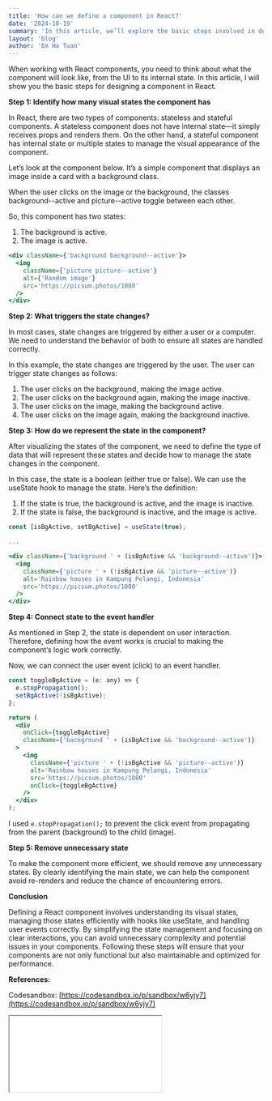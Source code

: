 ```yaml
---
title: 'How can we define a component in React?'
date: '2024-10-19'
summary: 'In this article, we’ll explore the basic steps involved in defining a component in React, focusing on managing states, handling events, and optimizing performance.'
layout: 'blog'
author: 'Em Ha Tuan'
---
```


When working with React components, you need to think about what the component will look like, from the UI to its internal state. In this article, I will show you the basic steps for designing a component in React.

**Step 1: Identify how many visual states the component has**

In React, there are two types of components: stateless and stateful components. A stateless component does not have internal state—it simply receives props and renders them. On the other hand, a stateful component has internal state or multiple states to manage the visual appearance of the component.

Let’s look at the component below. It’s a simple component that displays an image inside a card with a background class.

When the user clicks on the image or the background, the classes background--active and picture--active toggle between each other.

So, this component has two states:

1. The background is active.
2. The image is active.

```jsx
<div className={'background background--active'}>
  <img
    className={'picture picture--active'}
    alt={'Random image'}
    src='https://picsum.photos/1080'
  />
</div>
```

**Step 2: What triggers the state changes?**

In most cases, state changes are triggered by either a user or a computer. We need to understand the behavior of both to ensure all states are handled correctly.

In this example, the state changes are triggered by the user. The user can trigger state changes as follows:

1. The user clicks on the background, making the image active.
2. The user clicks on the background again, making the image inactive.
3. The user clicks on the image, making the background active.
4. The user clicks on the image again, making the background inactive.

**Step 3: How do we represent the state in the component?**

After visualizing the states of the component, we need to define the type of data that will represent these states and decide how to manage the state changes in the component.

In this case, the state is a boolean (either true or false). We can use the useState hook to manage the state. Here’s the definition:

1. If the state is true, the background is active, and the image is inactive.
2. If the state is false, the background is inactive, and the image is active.

```jsx
const [isBgActive, setBgActive] = useState(true);

...

<div className={'background ' + (isBgActive && 'background--active')}>
  <img
    className={'picture ' + (!isBgActive && 'picture--active')}
    alt='Rainbow houses in Kampung Pelangi, Indonesia'
    src='https://picsum.photos/1080'
  />
</div>
```

**Step 4: Connect state to the event handler**

As mentioned in Step 2, the state is dependent on user interaction. Therefore, defining how the event works is crucial to making the component’s logic work correctly.

Now, we can connect the user event (click) to an event handler.

```jsx
const toggleBgActive = (e: any) => {
  e.stopPropagation();
  setBgActive(!isBgActive);
};

return (
  <div
    onClick={toggleBgActive}
    className={'background ' + (isBgActive && 'background--active')}
  >
    <img
      className={'picture ' + (!isBgActive && 'picture--active')}
      alt='Rainbow houses in Kampung Pelangi, Indonesia'
      src='https://picsum.photos/1080'
      onClick={toggleBgActive}
    />
  </div>
);
```

I used `e.stopPropagation();` to prevent the click event from propagating from the parent (background) to the child (image).

**Step 5: Remove unnecessary state**

To make the component more efficient, we should remove any unnecessary states. By clearly identifying the main state, we can help the component avoid re-renders and reduce the chance of encountering errors.

**Conclusion**

Defining a React component involves understanding its visual states, managing those states efficiently with hooks like useState, and handling user events correctly. By simplifying the state management and focusing on clear interactions, you can avoid unnecessary complexity and potential issues in your components. Following these steps will ensure that your components are not only functional but also maintainable and optimized for performance.

**References:**

Codesandbox: [https://codesandbox.io/p/sandbox/w6yjy7](https://codesandbox.io/p/sandbox/w6yjy7)

<iframe
  src={'https://codesandbox.io/p/sandbox/w6yjy7'}
  width={'100%'}
  height={'480'}
/>
